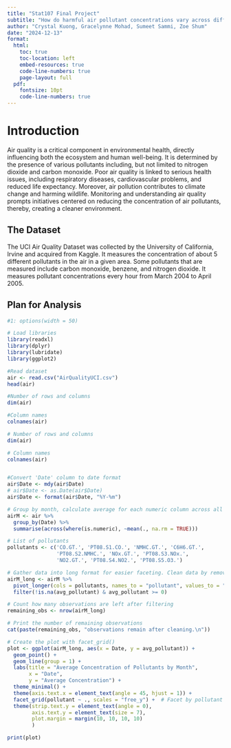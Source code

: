 ```yaml
---
title: "Stat107 Final Project"
subtitle: "How do harmful air pollutant concentrations vary across different months within a year?"
author: "Crystal Kuong, Gracelynne Mohad, Sumeet Sammi, Zoe Shum"
date: "2024-12-13"
format:
  html:
    toc: true
    toc-location: left
    embed-resources: true
    code-line-numbers: true
    page-layout: full
  pdf:
    fontsize: 10pt
    code-line-numbers: true
---
```


# Introduction

Air quality is a critical component in environmental health, directly influencing both the ecosystem and human well-being. It is determined by the presence of various pollutants including, but not limited to nitrogen dioxide and carbon monoxide. Poor air quality is linked to serious health issues, including respiratory diseases, cardiovascular problems, and reduced life expectancy. Moreover, air pollution contributes to climate change and harming wildlife. Monitoring and understanding air quality prompts initiatives centered on reducing the concentration of air pollutants, thereby, creating a cleaner environment.

## The Dataset

The UCI Air Quality Dataset was collected by the University of California, Irvine and acquired from Kaggle. It measures the concentration of about 5 different pollutants in the air in a given area. Some pollutants that are measured include carbon monoxide, benzene, and nitrogen dioxide. It measures pollutant concentrations every hour from March 2004 to April 2005.

## Plan for Analysis

```r
#1: options(width = 50)

# Load libraries
library(readxl)
library(dplyr)
library(lubridate)
library(ggplot2)

#Read dataset
air <- read.csv("AirQualityUCI.csv")
head(air)

#Number of rows and columns
dim(air)

#Column names
colnames(air)

# Number of rows and columns
dim(air)

# Column names
colnames(air)


#Convert 'Date' column to date format
air$Date <- mdy(air$Date)
# air$Date <- as.Date(air$Date)
air$Date <- format(air$Date, "%Y-%m")

# Group by month, calculate average for each numeric column across all month groups, while removing NA values
airM <- air %>% 
  group_by(Date) %>% 
  summarise(across(where(is.numeric), ~mean(., na.rm = TRUE)))

# List of pollutants
pollutants <- c('CO.GT.', 'PT08.S1.CO.', 'NMHC.GT.', 'C6H6.GT.', 
                'PT08.S2.NMHC.', 'NOx.GT.', 'PT08.S3.NOx.', 
                'NO2.GT.', 'PT08.S4.NO2.', 'PT08.S5.O3.')

# Gather data into long format for easier faceting. Clean data by removing NA and negative values
airM_long <- airM %>%
  pivot_longer(cols = pollutants, names_to = "pollutant", values_to = "avg_pollutant") %>%
  filter(!is.na(avg_pollutant) & avg_pollutant >= 0)

# Count how many observations are left after filtering
remaining_obs <- nrow(airM_long)

# Print the number of remaining observations
cat(paste(remaining_obs, "observations remain after cleaning.\n"))

# Create the plot with facet_grid()
plot <- ggplot(airM_long, aes(x = Date, y = avg_pollutant)) +
  geom_point() +
  geom_line(group = 1) +
  labs(title = "Average Concentration of Pollutants by Month", 
       x = "Date", 
       y = "Average Concentration") +
  theme_minimal() + 
  theme(axis.text.x = element_text(angle = 45, hjust = 1)) +
  facet_grid(pollutant ~ ., scales = "free_y") +  # Facet by pollutant
  theme(strip.text.y = element_text(angle = 0), 
        axis.text.y = element_text(size = 7),
        plot.margin = margin(10, 10, 10, 10)
        )

print(plot)
```
